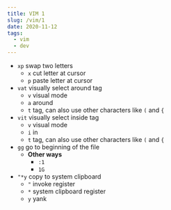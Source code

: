 ```yaml
---
title: VIM 1
slug: /vim/1
date: 2020-11-12
tags:
  - vim
  - dev
---
```


- `xp` swap two letters
  - `x` cut letter at cursor
  - `p` paste letter at cursor
- `vat` visually select around tag
  - `v` visual mode
  - `a` around
  - `t` tag, can also use other characters like `(` and `{`
- `vit` visually select inside tag
  - `v` visual mode
  - `i` in
  - `t` tag, can also use other characters like `(` and `{`
- `gg` go to beginning of the file
  - **Other ways**
    - `:1`
    - `1G`
- `"*y` copy to system clipboard
  - `"` invoke register
  - `*` system clipboard register
  - `y` yank
